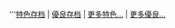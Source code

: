 {{Wikipedia:特色条目/2008年第15周}}
<div align="right" style="font-size:small;">
'''[[Wikipedia:特色条目/存档|特色存档]] | [[Wikipedia:優良条目/存档|優良存档]] | [[Wikipedia:特色条目|更多特色...]] | [[Wikipedia:優良条目|更多優良...]]
</div>